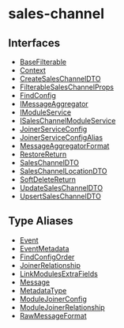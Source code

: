 
# sales-channel

## Interfaces

- [BaseFilterable](../../sales_channel/interfaces/sales_channel.BaseFilterable/page.mdx)
- [Context](../../sales_channel/interfaces/sales_channel.Context/page.mdx)
- [CreateSalesChannelDTO](../../sales_channel/interfaces/sales_channel.CreateSalesChannelDTO/page.mdx)
- [FilterableSalesChannelProps](../../sales_channel/interfaces/sales_channel.FilterableSalesChannelProps/page.mdx)
- [FindConfig](../../sales_channel/interfaces/sales_channel.FindConfig/page.mdx)
- [IMessageAggregator](../../sales_channel/interfaces/sales_channel.IMessageAggregator/page.mdx)
- [IModuleService](../../sales_channel/interfaces/sales_channel.IModuleService/page.mdx)
- [ISalesChannelModuleService](../../sales_channel/interfaces/sales_channel.ISalesChannelModuleService/page.mdx)
- [JoinerServiceConfig](../../sales_channel/interfaces/sales_channel.JoinerServiceConfig/page.mdx)
- [JoinerServiceConfigAlias](../../sales_channel/interfaces/sales_channel.JoinerServiceConfigAlias/page.mdx)
- [MessageAggregatorFormat](../../sales_channel/interfaces/sales_channel.MessageAggregatorFormat/page.mdx)
- [RestoreReturn](../../sales_channel/interfaces/sales_channel.RestoreReturn/page.mdx)
- [SalesChannelDTO](../../sales_channel/interfaces/sales_channel.SalesChannelDTO/page.mdx)
- [SalesChannelLocationDTO](../../sales_channel/interfaces/sales_channel.SalesChannelLocationDTO/page.mdx)
- [SoftDeleteReturn](../../sales_channel/interfaces/sales_channel.SoftDeleteReturn/page.mdx)
- [UpdateSalesChannelDTO](../../sales_channel/interfaces/sales_channel.UpdateSalesChannelDTO/page.mdx)
- [UpsertSalesChannelDTO](../../sales_channel/interfaces/sales_channel.UpsertSalesChannelDTO/page.mdx)

## Type Aliases

- [Event](../../sales_channel/types/sales_channel.Event/page.mdx)
- [EventMetadata](../../sales_channel/types/sales_channel.EventMetadata/page.mdx)
- [FindConfigOrder](../../sales_channel/types/sales_channel.FindConfigOrder/page.mdx)
- [JoinerRelationship](../../sales_channel/types/sales_channel.JoinerRelationship/page.mdx)
- [LinkModulesExtraFields](../../sales_channel/types/sales_channel.LinkModulesExtraFields/page.mdx)
- [Message](../../sales_channel/types/sales_channel.Message/page.mdx)
- [MetadataType](../../sales_channel/types/sales_channel.MetadataType/page.mdx)
- [ModuleJoinerConfig](../../sales_channel/types/sales_channel.ModuleJoinerConfig/page.mdx)
- [ModuleJoinerRelationship](../../sales_channel/types/sales_channel.ModuleJoinerRelationship/page.mdx)
- [RawMessageFormat](../../sales_channel/types/sales_channel.RawMessageFormat/page.mdx)
